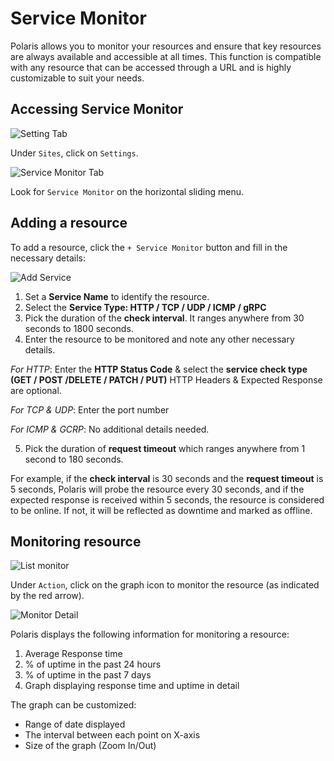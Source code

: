 # Service Monitor

Polaris allows you to monitor your resources and ensure that key resources are always available
and accessible at all times. This function is compatible with any resource that can be accessed
through a URL and is highly customizable to suit your needs.

## Accessing Service Monitor

![Setting Tab](/img/security-center/overview/settings-tab.png)

Under `Sites`, click on `Settings`.

![Service Monitor Tab](/img/security-center/service-monitor/service-monitor-tab.png)

Look for `Service Monitor` on the horizontal sliding menu.

## Adding a resource

To add a resource, click the `+ Service Monitor` button and fill in the necessary details:

![Add Service](/img/security-center/service-monitor/add-service.png)

1.	Set a **Service Name** to identify the resource.
2.	Select the **Service Type: HTTP / TCP / UDP / ICMP / gRPC**
3.	Pick the duration of the **check interval**. It ranges anywhere from 30 seconds to 1800
seconds.
4.	Enter the resource to be monitored and note any other necessary details.

*For HTTP*: Enter the **HTTP Status Code** & select the **service check type (GET / POST /DELETE / PATCH / PUT)**
HTTP Headers & Expected Response are optional.

*For TCP & UDP*: Enter the port number

*For ICMP & GCRP*: No additional details needed.

5.	Pick the duration of **request timeout** which ranges anywhere from 1 second to 180 seconds.

For example, if the **check interval** is 30 seconds and the **request timeout** is 5 seconds, Polaris
will probe the resource every 30 seconds, and if the expected response is received within 5
seconds, the resource is considered to be online. If not, it will be reflected as downtime and
marked as offline.

## Monitoring resource

![List monitor](/img/security-center/service-monitor/list-monitor.png)

Under `Action`, click on the graph icon to monitor the resource (as indicated by the red
arrow).

![Monitor Detail](/img/security-center/service-monitor/monitor-detail.png)

Polaris displays the following information for monitoring a resource:

1.	Average Response time
2.	% of uptime in the past 24 hours
3.	% of uptime in the past 7 days
4.	Graph displaying response time and uptime in detail

The graph can be customized:

-	Range of date displayed
-	The interval between each point on X-axis
-	Size of the graph (Zoom In/Out)

